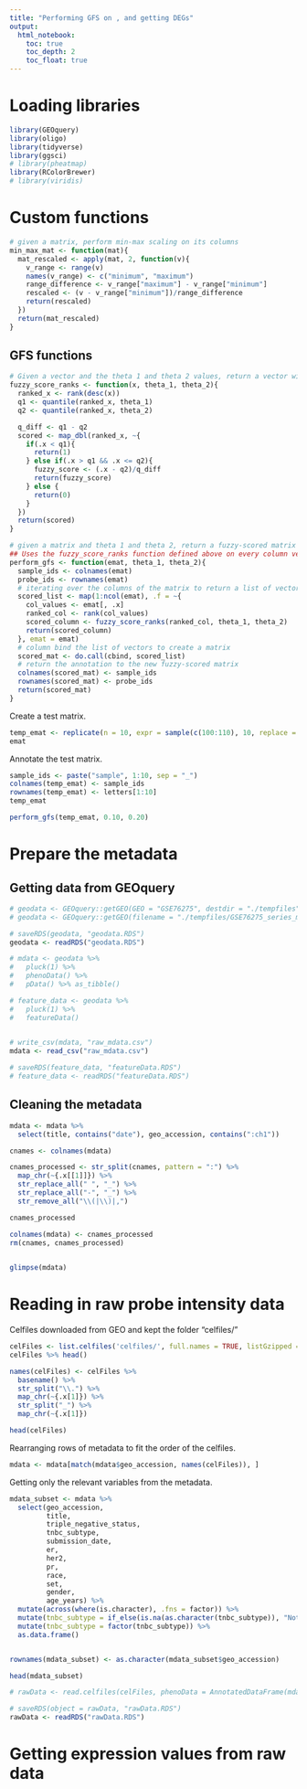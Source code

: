 ```yaml
---
title: "Performing GFS on , and getting DEGs"
output: 
  html_notebook:
    toc: true
    toc_depth: 2
    toc_float: true
---
```


# Loading libraries


```r
library(GEOquery)
library(oligo)
library(tidyverse)
library(ggsci)
# library(pheatmap)
library(RColorBrewer)
# library(viridis)
```

# Custom functions

```r
# given a matrix, perform min-max scaling on its columns
min_max_mat <- function(mat){
  mat_rescaled <- apply(mat, 2, function(v){
    v_range <- range(v)
    names(v_range) <- c("minimum", "maximum")
    range_difference <- v_range["maximum"] - v_range["minimum"]
    rescaled <- (v - v_range["minimum"])/range_difference
    return(rescaled)
  })
  return(mat_rescaled)
}
```

## GFS functions

```r
# Given a vector and the theta 1 and theta 2 values, return a vector with the fuzzy score
fuzzy_score_ranks <- function(x, theta_1, theta_2){
  ranked_x <- rank(desc(x))
  q1 <- quantile(ranked_x, theta_1)
  q2 <- quantile(ranked_x, theta_2)

  q_diff <- q1 - q2
  scored <- map_dbl(ranked_x, ~{
    if(.x < q1){
      return(1)
    } else if(.x > q1 && .x <= q2){
      fuzzy_score <- (.x - q2)/q_diff
      return(fuzzy_score)
    } else {
      return(0)
    }
  })
  return(scored)
}
```




```r
# given a matrix and theta 1 and theta 2, return a fuzzy-scored matrix
## Uses the fuzzy_score_ranks function defined above on every column vector of the matrix
perform_gfs <- function(emat, theta_1, theta_2){
  sample_ids <- colnames(emat)
  probe_ids <- rownames(emat)
  # iterating over the columns of the matrix to return a list of vectors
  scored_list <- map(1:ncol(emat), .f = ~{
    col_values <- emat[, .x]
    ranked_col <- rank(col_values)
    scored_column <- fuzzy_score_ranks(ranked_col, theta_1, theta_2)
    return(scored_column)
  }, emat = emat)
  # column bind the list of vectors to create a matrix
  scored_mat <- do.call(cbind, scored_list)
  # return the annotation to the new fuzzy-scored matrix
  colnames(scored_mat) <- sample_ids
  rownames(scored_mat) <- probe_ids
  return(scored_mat)
}
```

Create a test matrix.

```r
temp_emat <- replicate(n = 10, expr = sample(c(100:110), 10, replace = FALSE), simplify = TRUE)
emat
```
Annotate the test matrix.

```r
sample_ids <- paste("sample", 1:10, sep = "_")
colnames(temp_emat) <- sample_ids
rownames(temp_emat) <- letters[1:10]
temp_emat
```


```r
perform_gfs(temp_emat, 0.10, 0.20)
```

# Prepare the metadata

## Getting data from GEOquery

```r
# geodata <- GEOquery::getGEO(GEO = "GSE76275", destdir = "./tempfiles")
# geodata <- GEOquery::getGEO(filename = "./tempfiles/GSE76275_series_matrix.txt.gz")
```


```r
# saveRDS(geodata, "geodata.RDS")
geodata <- readRDS("geodata.RDS")
```


```r
# mdata <- geodata %>% 
#   pluck(1) %>% 
#   phenoData() %>%
#   pData() %>% as_tibble()
```


```r
# feature_data <- geodata %>% 
#   pluck(1) %>% 
#   featureData()
  
```


```r
# write_csv(mdata, "raw_mdata.csv")
mdata <- read_csv("raw_mdata.csv")
```


```r
# saveRDS(feature_data, "featureData.RDS")
# feature_data <- readRDS("featureData.RDS")
```

## Cleaning the metadata


```r
mdata <- mdata %>% 
  select(title, contains("date"), geo_accession, contains(":ch1"))

cnames <- colnames(mdata)

cnames_processed <- str_split(cnames, pattern = ":") %>% 
  map_chr(~{.x[[1]]}) %>% 
  str_replace_all(" ", "_") %>% 
  str_replace_all("-", "_") %>% 
  str_remove_all("\\(|\\)|,")

cnames_processed

colnames(mdata) <- cnames_processed
rm(cnames, cnames_processed)
  
```

```r
glimpse(mdata)
```


# Reading in raw probe intensity data

Celfiles downloaded from GEO and kept the folder "celfiles/"

```r
celFiles <- list.celfiles('celfiles/', full.names = TRUE, listGzipped = TRUE)
celFiles %>% head()
```



```r
names(celFiles) <- celFiles %>% 
  basename() %>% 
  str_split("\\.") %>% 
  map_chr(~{.x[1]}) %>% 
  str_split("_") %>% 
  map_chr(~{.x[1]}) 

head(celFiles)
```
Rearranging rows of metadata to fit the order of the celfiles.

```r
mdata <- mdata[match(mdata$geo_accession, names(celFiles)), ]
```


Getting only the relevant variables from the metadata.

```r
mdata_subset <- mdata %>%
  select(geo_accession, 
         title, 
         triple_negative_status, 
         tnbc_subtype,
         submission_date,
         er,
         her2,
         pr,
         race,
         set,
         gender, 
         age_years) %>% 
  mutate(across(where(is.character), .fns = factor)) %>% 
  mutate(tnbc_subtype = if_else(is.na(as.character(tnbc_subtype)), "Not Applicable", as.character(tnbc_subtype))) %>% 
  mutate(tnbc_subtype = factor(tnbc_subtype)) %>% 
  as.data.frame()


rownames(mdata_subset) <- as.character(mdata_subset$geo_accession)

head(mdata_subset)

```

```r
# rawData <- read.celfiles(celFiles, phenoData = AnnotatedDataFrame(mdata_subset))
```


```r
# saveRDS(object = rawData, "rawData.RDS")
rawData <- readRDS("rawData.RDS")
```

# Getting expression values from raw data

```r

```

